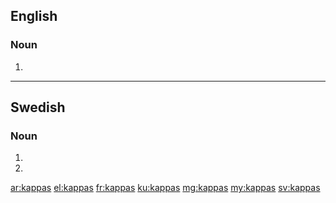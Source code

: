 ==English==

===Noun===
{{head|en|plural}}

# {{plural of|kappa|lang=en|nocat=1}}

----

==Swedish==

===Noun===
{{head|sv|noun form}}

# {{sv-noun-form-indef-gen|kappa}}
# {{sv-noun-form-indef-gen-pl|kappa}}

[[ar:kappas]]
[[el:kappas]]
[[fr:kappas]]
[[ku:kappas]]
[[mg:kappas]]
[[my:kappas]]
[[sv:kappas]]